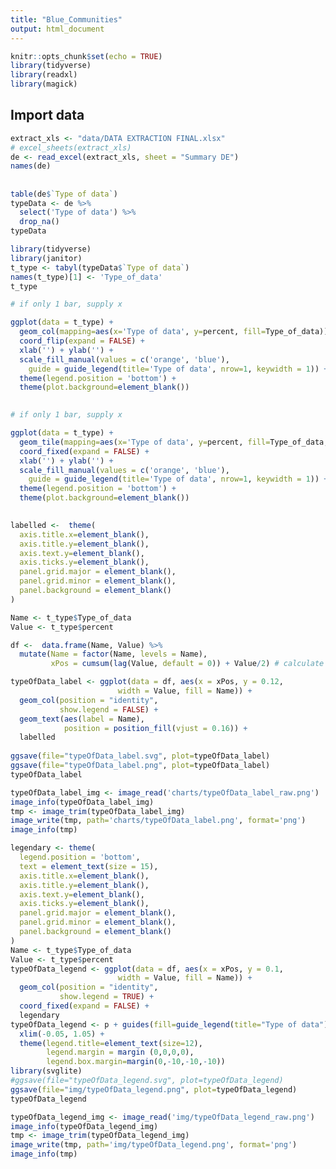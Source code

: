 ---
title: "Blue_Communities"
output: html_document
---

```{r setup, include=FALSE}
knitr::opts_chunk$set(echo = TRUE)
library(tidyverse)
library(readxl)
library(magick)
```

## Import data



```{r }
extract_xls <- "data/DATA EXTRACTION FINAL.xlsx"
# excel_sheets(extract_xls)
de <- read_excel(extract_xls, sheet = "Summary DE")
names(de)
```

## 

```{r find Type of data}
table(de$`Type of data`)
typeData <- de %>% 
  select('Type of data') %>% 
  drop_na()
typeData
```

```{r count Type of data}
library(tidyverse)
library(janitor)
t_type <- tabyl(typeData$`Type of data`)
names(t_type)[1] <- 'Type_of_data'
t_type
```

```{r plot Type of data}

# if only 1 bar, supply x

ggplot(data = t_type) +
  geom_col(mapping=aes(x='Type of data', y=percent, fill=Type_of_data)) +
  coord_flip(expand = FALSE) + 
  xlab('') + ylab('') +
  scale_fill_manual(values = c('orange', 'blue'),
    guide = guide_legend(title='Type of data', nrow=1, keywidth = 1)) +
  theme(legend.position = 'bottom') +
  theme(plot.background=element_blank())
  
```
```{r plot Type of data}

# if only 1 bar, supply x

ggplot(data = t_type) +
  geom_tile(mapping=aes(x='Type of data', y=percent, fill=Type_of_data, width=0.1)) +
  coord_fixed(expand = FALSE) + 
  xlab('') + ylab('') +
  scale_fill_manual(values = c('orange', 'blue'),
    guide = guide_legend(title='Type of data', nrow=1, keywidth = 1)) +
  theme(legend.position = 'bottom') +
  theme(plot.background=element_blank())
  
```

```{r}
labelled <-  theme(
  axis.title.x=element_blank(),
  axis.title.y=element_blank(),
  axis.text.y=element_blank(),
  axis.ticks.y=element_blank(),
  panel.grid.major = element_blank(),
  panel.grid.minor = element_blank(),
  panel.background = element_blank()
)

Name <- t_type$Type_of_data
Value <- t_type$percent

df <-  data.frame(Name, Value) %>%
  mutate(Name = factor(Name, levels = Name),
         xPos = cumsum(lag(Value, default = 0)) + Value/2) # calculate interval position

typeOfData_label <- ggplot(data = df, aes(x = xPos, y = 0.12, 
                        width = Value, fill = Name)) +
  geom_col(position = "identity",
           show.legend = FALSE) +
  geom_text(aes(label = Name),
            position = position_fill(vjust = 0.16)) +
  labelled
  
ggsave(file="typeOfData_label.svg", plot=typeOfData_label)
ggsave(file="typeOfData_label.png", plot=typeOfData_label)
typeOfData_label
```

```{r}
typeOfData_label_img <- image_read('charts/typeOfData_label_raw.png')
image_info(typeOfData_label_img)
tmp <- image_trim(typeOfData_label_img)
image_write(tmp, path='charts/typeOfData_label.png', format='png')
image_info(tmp)
```


```{r}
legendary <- theme(
  legend.position = 'bottom',
  text = element_text(size = 15),
  axis.title.x=element_blank(),
  axis.title.y=element_blank(),
  axis.text.y=element_blank(),
  axis.ticks.y=element_blank(),
  panel.grid.major = element_blank(),
  panel.grid.minor = element_blank(),
  panel.background = element_blank()
)
Name <- t_type$Type_of_data
Value <- t_type$percent
typeOfData_legend <- ggplot(data = df, aes(x = xPos, y = 0.1, 
                        width = Value, fill = Name)) +
  geom_col(position = "identity",
           show.legend = TRUE) +
  coord_fixed(expand = FALSE) +
  legendary
typeOfData_legend <- p + guides(fill=guide_legend(title="Type of data")) + 
  xlim(-0.05, 1.05) +
  theme(legend.title=element_text(size=12),
        legend.margin = margin (0,0,0,0),
        legend.box.margin=margin(0,-10,-10,-10))
library(svglite)
#ggsave(file="typeOfData_legend.svg", plot=typeOfData_legend)
ggsave(file="img/typeOfData_legend.png", plot=typeOfData_legend)
typeOfData_legend
```

```{r}
typeOfData_legend_img <- image_read('img/typeOfData_legend_raw.png')
image_info(typeOfData_legend_img)
tmp <- image_trim(typeOfData_legend_img)
image_write(tmp, path='img/typeOfData_legend.png', format='png')
image_info(tmp)
```